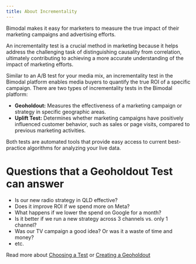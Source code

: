 ```yaml
---
title: About Incrementality
---
```

Bimodal makes it easy for marketers to measure the true impact of their marketing campaigns and advertising efforts.

An incrementality test is a crucial method in marketing because it helps address the challenging task of distinguishing causality from correlation, ultimately contributing to achieving a more accurate understanding of the impact of marketing efforts.

Similar to an A/B test for your media mix, an incrementality test in the Bimodal platform enables media buyers to quantify the true ROI of a specific campaign. There are two types of incrementality tests in the Bimodal platform:
- **Geoholdout:** Measures the effectiveness of a marketing campaign or strategy in specific geographic areas.
- **Uplift Test:** Determines whether marketing campaigns have positively influenced customer behavior, such as sales or page visits, compared to previous marketing activities.

Both tests are automated tools that provide easy access to current best-practice algorithms for analyzing your live data.

# Questions that a Geoholdout Test can answer

- Is our new radio strategy in QLD effective?
- Does it improve ROI if we spend more on Meta?
- What happens if we lower the spend on Google for a month?
- Is it better if we run a new strategy across 3 channels vs. only 1 channel?
- Was our TV campaign a good idea? Or was it a waste of time and money?
- etc.

Read more about <a href="/Documentation/ChoosingTestMarket" target="_self">Choosing a Test</a> or <a href="/Documentation/CreatingGeoholdout#Overview" target="_self">Creating a Geoholdout</a>